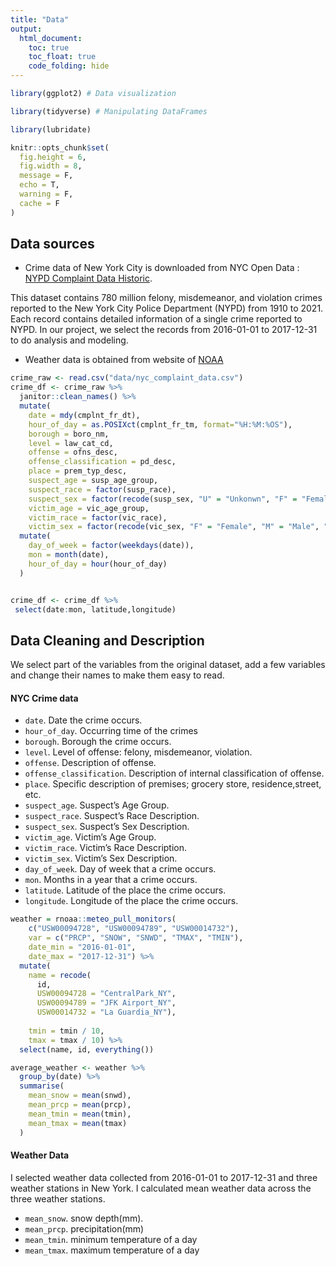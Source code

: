 ---
title: "Data"
output: 
  html_document:
    toc: true
    toc_float: true
    code_folding: hide
---

```{r setup, include=FALSE}
library(ggplot2) # Data visualization

library(tidyverse) # Manipulating DataFrames

library(lubridate)

knitr::opts_chunk$set(
  fig.height = 6,
  fig.width = 8,
  message = F,
  echo = T,
  warning = F,
  cache = F
)

```

## Data sources

* Crime data of New York City is downloaded from NYC Open Data :
[NYPD Complaint Data Historic](https://data.cityofnewyork.us/Public-Safety/NYPD-Complaint-Data-Historic/qgea-i56i).

This dataset contains 780 million felony, misdemeanor, and violation crimes reported to the New York City Police Department (NYPD) from 1910 to 2021. Each record contains detailed information of a single crime reported to NYPD. In our project, we select the records from 2016-01-01 to 2017-12-31 to do analysis and modeling.

* Weather data is obtained from website of [NOAA](https://www.ncei.noaa.gov/metadata/geoportal/rest/metadata/item/gov.noaa.ncdc:C00861/html)


```{r}
crime_raw <- read.csv("data/nyc_complaint_data.csv")
crime_df <- crime_raw %>%
  janitor::clean_names() %>%
  mutate(
    date = mdy(cmplnt_fr_dt),
    hour_of_day = as.POSIXct(cmplnt_fr_tm, format="%H:%M:%OS"),
    borough = boro_nm,
    level = law_cat_cd,
    offense = ofns_desc,
    offense_classification = pd_desc,
    place = prem_typ_desc,
    suspect_age = susp_age_group,
    suspect_race = factor(susp_race),
    suspect_sex = factor(recode(susp_sex, "U" = "Unkonwn", "F" = "Female", "M" = "Male")),
    victim_age = vic_age_group,
    victim_race = factor(vic_race),
    victim_sex = factor(recode(vic_sex, "F" = "Female", "M" = "Male", "D" = "Business/Organization", "E" = "PSNY/People of the State of New York"))) %>%
  mutate(
    day_of_week = factor(weekdays(date)),
    mon = month(date),
    hour_of_day = hour(hour_of_day)
  )


crime_df <- crime_df %>%
 select(date:mon, latitude,longitude)

```

## Data Cleaning and Description

We select part of the variables from the original dataset, add a few variables and change their names to make them easy to read.

#### NYC Crime data

  * `date`. Date the crime occurs.
  * `hour_of_day`. Occurring time of the crimes
  * `borough`. Borough the crime occurs.
  * `level`. Level of offense: felony, misdemeanor, violation.
  * `offense`. Description of offense.
  * `offense_classification`. Description of internal classification of offense.
  * `place`. Specific description of premises; grocery store, residence,street, etc.
  * `suspect_age`. Suspect’s Age Group.
  * `suspect_race`. Suspect’s Race Description.
  * `suspect_sex`. Suspect’s Sex Description.
  * `victim_age`. Victim’s Age Group.
  * `victim_race`. Victim’s Race Description.
  * `victim_sex`. Victim’s Sex Description.
  * `day_of_week`. Day of week that a crime occurs.
  * `mon`. Months in a year that a crime occurs.
  * `latitude`. Latitude of the place the crime occurs.
  * `longitude`. Longitude of the place the crime occurs.

```{r}
weather = rnoaa::meteo_pull_monitors(
    c("USW00094728", "USW00094789", "USW00014732"),
    var = c("PRCP", "SNOW", "SNWD", "TMAX", "TMIN"),
    date_min = "2016-01-01",
    date_max = "2017-12-31") %>%
  mutate(
    name = recode(
      id, 
      USW00094728 = "CentralPark_NY", 
      USW00094789 = "JFK Airport_NY",
      USW00014732 = "La Guardia_NY"),
    
    tmin = tmin / 10,
    tmax = tmax / 10) %>%
  select(name, id, everything())

average_weather <- weather %>% 
  group_by(date) %>%
  summarise(
    mean_snow = mean(snwd),
    mean_prcp = mean(prcp),
    mean_tmin = mean(tmin),
    mean_tmax = mean(tmax)
  ) 
```

#### Weather Data

I selected weather data collected from 2016-01-01 to 2017-12-31 and three weather stations in New York. I 
calculated mean weather data across the three weather stations.

  * `mean_snow`. snow depth(mm).
  * `mean_prcp`. precipitation(mm)
  * `mean_tmin`. minimum temperature of a day
  * `mean_tmax`. maximum temperature of a day






 

  
